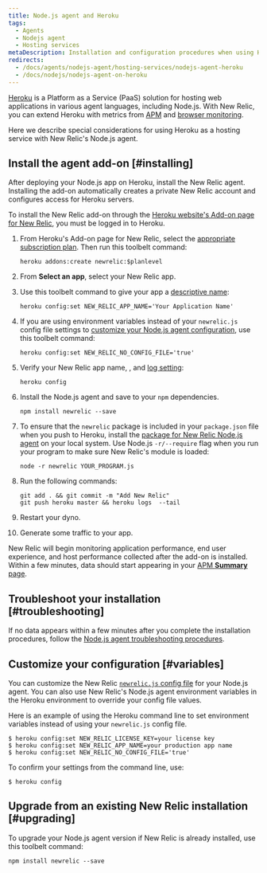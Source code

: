 ```yaml
---
title: Node.js agent and Heroku
tags:
  - Agents
  - Nodejs agent
  - Hosting services
metaDescription: Installation and configuration procedures when using Heroku as a hosting service with New Relic's Node.js agent.
redirects:
  - /docs/agents/nodejs-agent/hosting-services/nodejs-agent-heroku
  - /docs/nodejs/nodejs-agent-on-heroku
---
```


[Heroku](https://devcenter.heroku.com/articles/newrelic) is a Platform as a Service (PaaS) solution for hosting web applications in various agent languages, including Node.js. With New Relic, you can extend Heroku with metrics from [APM](/docs/apm/new-relic-apm) and [browser monitoring](/docs/browser/new-relic-browser).

Here we describe special considerations for using Heroku as a hosting service with New Relic's Node.js agent.

## Install the agent add-on [#installing]

After deploying your Node.js app on Heroku, install the New Relic agent. Installing the add-on automatically creates a private New Relic account and configures access for Heroku servers.

To install the New Relic add-on through the [Heroku website's Add-on page for New Relic](https://addons.heroku.com/newrelic), you must be logged in to Heroku.

1. From Heroku's Add-on page for New Relic, select the [appropriate subscription plan](https://elements.heroku.com/addons/newrelic#pricing). Then run this toolbelt command:

   ```shell
   heroku addons:create newrelic:$planlevel
   ```
2. From **Select an app**, select your New Relic app.
3. Use this toolbelt command to give your app a [descriptive name](/docs/apm/new-relic-apm/installation-configuration/name-your-application):

   ```shell
   heroku config:set NEW_RELIC_APP_NAME='Your Application Name'
   ```
4. If you are using environment variables instead of your `newrelic.js` config file settings to [customize your Node.js agent configuration](#variables), use this toolbelt command:

   ```shell
   heroku config:set NEW_RELIC_NO_CONFIG_FILE='true'
   ```
5. Verify your New Relic app name, <LicenseKey/>, and [log setting](/docs/agents/nodejs-agent/installation-configuration/nodejs-agent-configuration#logging_config):

   ```shell
   heroku config
   ```
6. Install the Node.js agent and save to your `npm` dependencies.

   ```shell
   npm install newrelic --save
   ```
7. To ensure that the `newrelic` package is included in your `package.json` file when you push to Heroku, install the [package for New Relic Node.js agent](/docs/agents/nodejs-agent/installation-configuration/installing-maintaining-nodejs) on your local system. Use Node.js `-r/--require` flag when you run your program to make sure New Relic's module is loaded:

   ```shell
   node -r newrelic YOUR_PROGRAM.js
   ```

8. Run the following commands:

   ```shell
   git add . && git commit -m "Add New Relic"
   git push heroku master && heroku logs  --tail
   ```
9. Restart your dyno.
10. Generate some traffic to your app.

New Relic will begin monitoring application performance, end user experience, and host performance collected after the add-on is installed. Within a few minutes, data should start appearing in your [APM **Summary** page](/docs/apm/applications-menu/monitoring/apm-overview-page).

## Troubleshoot your installation [#troubleshooting]

If no data appears within a few minutes after you complete the installation procedures, follow the [Node.js agent troubleshooting procedures](/docs/agents/nodejs-agent/troubleshooting/troubleshooting-your-nodejs-installation).

## Customize your configuration [#variables]

You can customize the New Relic [`newrelic.js` config file](/docs/agents/nodejs-agent/installation-configuration/nodejs-agent-configuration#methods-and-precedence) for your Node.js agent. You can also use New Relic's Node.js agent environment variables in the Heroku environment to override your config file values.

Here is an example of using the Heroku command line to set environment variables instead of using your `newrelic.js` config file.

```shell
$ heroku config:set NEW_RELIC_LICENSE_KEY=your license key
$ heroku config:set NEW_RELIC_APP_NAME=your production app name
$ heroku config:set NEW_RELIC_NO_CONFIG_FILE='true'
```

To confirm your settings from the command line, use:

```shell
$ heroku config
```

## Upgrade from an existing New Relic installation [#upgrading]

To upgrade your Node.js agent version if New Relic is already installed, use this toolbelt command:

```shell
npm install newrelic --save
```
